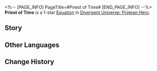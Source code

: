 <%-- [PAGE_INFO]
PageTitle=#Priest of Time#
[END_PAGE_INFO] --%>
{{Equation Infobox
|period   = Protean Hero
|rarity   = 1
|path1    = Remembrance*2
|path2    = Harmony*2
|effect   = While ally targets possess "{{Trait|Obsession}}" increases All-Type RES PEN by {{Color|h|15%}}. Every "{{Trait|Obsession}}" stack increases all ally targets' Break Effect by {{Color|h|0.5%}}.
|mentions = Oronyx
}}
'''Priest of Time''' is a 1-star [[Divergent Universe: Protean Hero/Equatoins|Equation]] in [[Divergent Universe: Protean Hero]].

==Story==
{{Description|Let me tell you about those enigmatic priests, who weave the whispers of time with their prayers.<br />The miracles wrought by Oronyx can reforge even the most shattered memories.<br />Rivers retreat, and crumbling walls unveil weathered inscriptions.<br />Waterfalls halt their flow and turn to ice, while broken bridges mend themselves, inviting passage for all.<br />Once, I was fortunate enough to encounter a group of pilgrim priests,<br />Who foresaw future disasters in their dreams. They guided me to change my path,<br />Warning me to avoid ancient Luina carved from solid rock.<br />It had long fallen into ruin, turning into a realm of death and slaughter.<br />Being cautious by nature, I followed their advice,<br />While they turned away from me and summoned the collapsing cliffs, towards fate.}}
<!--
==Gameplay Notes==
* 
-->
==Other Languages==
{{Other Languages
|en   = Priest of Time
|zhs  = 岁月祭司
|zht  = 歲月祭司
|ja   = 「{{Rubi|歳月|さいげつ}}」の{{Rubi|司祭|しさい}}
|ko   = 세월의 사제
|es   = Sacerdote del tiempo
|fr   = Prêtre du Temps
|ru   = Жрец времени
|th   = นักบวชแห่งกาลเวลา
|vi   = Tư Tế Thời Gian
|de   = Priester der Zeit
|id   = Priest of Time
|pt   = Sacerdote do Tempo
}}

==Change History==
{{Change History|3.1}}